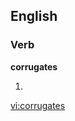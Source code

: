 
==English==

===Verb===
'''corrugates'''

# {{third-person singular of|[[corrugate]]}}

[[vi:corrugates]]